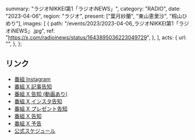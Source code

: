   summary: "ラジオNIKKEI第1「ラジオiNEWS」",
  category: "RADIO",
  date: "2023-04-06",
  region: "ラジオ",
  present: ["葉月紗蘭", "東山恵里沙", "籾山ひめり"],
  images: [
    {
      path: "/events/2023/2023-04-06_ラジオNIKKEI第1「ラジオiNEWS」.jpg",
      ref: "https://x.com/radioinews/status/1643895036223049729",
    },
  ],
  acts: {
    url: "",
  },
};

## リンク

- [番組 Instagram](https://www.instagram.com/p/CqsRewQJhUT/)
- [番組 X 記事告知](https://x.com/radioinews/status/1644152089982173184)
- [番組 X 告知 (動画あり)](https://x.com/radioinews/status/1643937484047527936)
- [番組 X インスタ告知](https://x.com/radioinews/status/1643927535837941760)
- [番組 X プレゼント告知](https://x.com/radioinews/status/1643916008208601095)
- [番組 X 告知](https://x.com/radioinews/status/1643895036223049729)
- [番組 X 予告](https://x.com/radioinews/status/1643561618532626432)
- [公式スケジュール](https://takanenonadeshiko.jp/?p=912)
